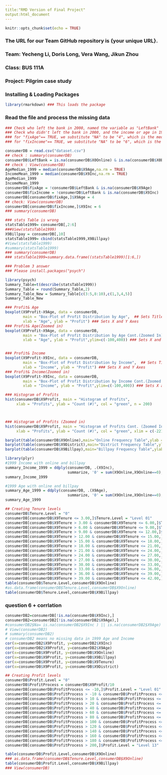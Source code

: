 ```yaml
---
title:"RMD Version of Final Project" 
output:html_document
---
```



```r
knitr::opts_chunk$set(echo = TRUE)
```


### The URL for our Team GitHub repository is {your unique URL}.
### Team: Yecheng Li, Doris Long, Vera Wang, Jikun Zhou
### Class: BUS 111A
### Project: Pilgrim case study
### Installing & Loading Packages


```r
library(rmarkdown) ### This loads the package
```


### Read the file and process the missing data

```r
### Check who left the bank in 2000, named the variable as "LeftBank"
### Check who didn't left the bank in 2000, and the income or age in 1999 were missing, we named ### the variable as "fixAge" and "fixIncome"
### for "fixAge"== TRUE, we substitute "NA" to be "4", which is the median
### for "fixIncome"== TRUE, we substitute "NA" to be "6", which is the mean

consumerDB = read.csv("dataset.csv")
## check : summary(consumerDB)
consumerDB$LeftBank = is.na(consumerDB$X0Online) & is.na(consumerDB$X0Billpay)
## check : View(consumerDB)
AgeMedian_1999 = median(consumerDB$X9Age,na.rm = TRUE) 
IncomeMean_1999 = median(consumerDB$X9Inc,na.rm = TRUE) 
AgeMedian_1999
IncomeMean_1999
consumerDB$fixAge = !consumerDB$LeftBank & is.na(consumerDB$X9Age)
consumerDB$fixIncome = !consumerDB$LeftBank & is.na(consumerDB$X9Inc)
consumerDB[consumerDB$fixAge,]$X9Age = 4
## check: View(consumerDB)
consumerDB[consumerDB$fixIncome,]$X9Inc = 6
### summary(consumerDB)
```


```r
### stats Table is wrong
statsTable1999= consumerDB[,2:6]
###View(statsTable1999)
X9Billpay = consumerDB[,10]
statsTable1999= cbind(statsTable1999,X9Billpay)
#View(statsTable1999)
#summary(statsTable1999)
### summary(consumerDB)
### statsTable1999=summary.data.frame((statsTable1999)[1:6,])

```



```r
### Problem 3 answer
### Please install.packages("psych")

library(psych)
Summary_Table=t(describe(statsTable1999))
Summary_Table = round(Summary_Table,2)
Summary_Table_New = Summary_Table[c(3:5,8:10),c(1,3,4,5)]
Summary_Table_New

```


```r
### Profit& Age 
boxplot(X9Profit~X9Age, data = consumerDB, 
        main = "Box-Plot of Profit Distribution by Age",  ## Sets Title to Plot
        xlab = "Age", ylab = "Profit") ### Sets X and Y Axes 
### Profit& Age(Zoomed in)
boxplot(X9Profit~X9Age, data = consumerDB, 
        main = "Box-Plot of Profit Distribution by Age Cont.(Zoomed In)",  ## Sets Title to Plot
        xlab = "Age", ylab = "Profit",ylim=c(-100,400)) ### Sets X and Y Axes



```



```r
### Profit& Income  
boxplot(X9Profit~X9Inc, data = consumerDB, 
        main = "Box-Plot of Profit Distribution by Income",  ## Sets Title to Plot
        xlab = "Income", ylab = "Profit") ### Sets X and Y Axes 
### Profit& Income(Zoomed in)
boxplot(X9Profit~X9Inc, data = consumerDB, 
        main = "Box-Plot of Profit Distribution by Income Cont.(Zoomed In)",  ## Sets Title to Plot
        xlab = "Income", ylab = "Profit",ylim=c(-100,400)) ### Sets X and Y Axes


```


```r

### Histogram of Profits
hist(consumerDB$X9Profit, main = "Histogram of Profits", 
     xlab = "Profits", ylab = "Count (#)", col = "green", n = 200)



### Histogram of Profits (Zoomed in)
hist(consumerDB$X9Profit, main = "Histogram of Profits Cont. (Zoomed In)", 
     xlab = "Profits", ylab = "Count (#)", col = "green", xlim = c(-221,400), n = 200)
```



```r
barplot(table(consumerDB$X9Online),main="Online Frequency Table",ylab = "Frequency#",col= "green")
barplot(table(consumerDB$X9District),main="District Frequency Table",ylab = "Frequency#",col= "green")
barplot(table(consumerDB$X9Billpay),main="Billpay Frequency Table",ylab = "Frequency#",col= "green")
```



```r
library(plyr)
#1999 Income with online and billpay
summary_Income_1999 = ddply(consumerDB, .(X9Inc), 
                            summarize, '0' = sum(X9Online,X9Online==0), '1' = sum(X9Online,X9Online==1))
summary_Income_1999
```


```r
#1999 Age with online and billpay
summary_Age_1999 = ddply(consumerDB, .(X9Age), 
                            summarize, '0' = sum(X9Online,X9Online==0), '1' = sum(X9Online,X9Online==1))
summary_Age_1999
```


```r

## Creating Tenure levels
consumerDB$Tenure.Level = "0"
consumerDB[consumerDB$X9Tenure <= 3.00,]$Tenure.Level = "Level 01"
consumerDB[consumerDB$X9Tenure > 3.00 & consumerDB$X9Tenure <= 6.00,]$Tenure.Level = "Level 02"
consumerDB[consumerDB$X9Tenure > 6.00 & consumerDB$X9Tenure <= 9.00,]$Tenure.Level = "Level 03"
consumerDB[consumerDB$X9Tenure > 9.00 & consumerDB$X9Tenure <= 12.00,]$Tenure.Level = "Level 04"
consumerDB[consumerDB$X9Tenure > 12.00 & consumerDB$X9Tenure <= 15.00,]$Tenure.Level = "Level 05"
consumerDB[consumerDB$X9Tenure > 15.00 & consumerDB$X9Tenure <= 18.00,]$Tenure.Level = "Level 06"
consumerDB[consumerDB$X9Tenure > 18.00 & consumerDB$X9Tenure <= 21.00,]$Tenure.Level = "Level 07"
consumerDB[consumerDB$X9Tenure > 21.00 & consumerDB$X9Tenure <= 24.00,]$Tenure.Level = "Level 08"
consumerDB[consumerDB$X9Tenure > 24.00 & consumerDB$X9Tenure <= 27.00,]$Tenure.Level = "Level 09"
consumerDB[consumerDB$X9Tenure > 27.00 & consumerDB$X9Tenure <= 30.00,]$Tenure.Level = "Level 10"
consumerDB[consumerDB$X9Tenure > 30.00 & consumerDB$X9Tenure <= 33.00,]$Tenure.Level = "Level 11"
consumerDB[consumerDB$X9Tenure > 33.00 & consumerDB$X9Tenure <= 36.00,]$Tenure.Level = "Level 12"
consumerDB[consumerDB$X9Tenure > 36.00 & consumerDB$X9Tenure <= 39.00,]$Tenure.Level = "Level 13"
consumerDB[consumerDB$X9Tenure > 39.00 & consumerDB$X9Tenure <= 42.00,]$Tenure.Level = "Level 14"
table(consumerDB$Tenure.Level,consumerDB$X9Online)
#as.data.frame(consumerDB$Tenure.Level,consumerDB$X9Online)
table(consumerDB$Tenure.Level,consumerDB$X9Billpay)

```


### question 6 + corrlation

```r

consumerDB2=consumerDB[!is.na(consumerDB$X9Inc),]
consumerDB2=consumerDB2[!is.na(consumerDB2$X9Age),]
#consumerDB2$Na= is.na(consumerDB2$X9Inc ) || is.na(consumerDB2$X9Age)
# View(consumerDB2)
# summary(consumerDB2)
# consumerDB2 means no missing data in 1999 Age and Income
cor(x=consumerDB2$X9Profit, y=consumerDB2$X9Inc)
cor(x=consumerDB2$X9Profit, y=consumerDB2$X9Age)
cor(x=consumerDB$X9Profit, y=consumerDB$X9Online)
cor(x=consumerDB$X9Profit, y=consumerDB$X9Billpay)
cor(x=consumerDB$X9Profit, y=consumerDB$X9Tenure)
cor(x=consumerDB$X9Profit, y=consumerDB$X9District)
```


```r
## Creating Profit levels
consumerDB$Profit.Level = "0"
consumerDB$ProfitProcess = consumerDB$X9Profit/10
consumerDB[consumerDB$ProfitProcess <= -10,]$Profit.Level = "Level 01"
consumerDB[consumerDB$ProfitProcess > -10 & consumerDB$ProfitProcess <= 10,]$Profit.Level = "Level 02"
consumerDB[consumerDB$ProfitProcess > 10 & consumerDB$ProfitProcess <= 20,]$Profit.Level = "Level 03"
consumerDB[consumerDB$ProfitProcess > 20 & consumerDB$ProfitProcess <= 40,]$Profit.Level = "Level 04"
consumerDB[consumerDB$ProfitProcess > 40 & consumerDB$ProfitProcess <= 60,]$Profit.Level = "Level 05"
consumerDB[consumerDB$ProfitProcess > 60 & consumerDB$ProfitProcess <= 80,]$Profit.Level = "Level 06"
consumerDB[consumerDB$ProfitProcess > 80 & consumerDB$ProfitProcess <= 100,]$Profit.Level = "Level 07"
consumerDB[consumerDB$ProfitProcess > 100 & consumerDB$ProfitProcess <= 120,]$Profit.Level = "Level 08"
consumerDB[consumerDB$ProfitProcess > 120 & consumerDB$ProfitProcess <= 140,]$Profit.Level = "Level 09"
consumerDB[consumerDB$ProfitProcess > 140 & consumerDB$ProfitProcess <= 160,]$Profit.Level = "Level 10"
consumerDB[consumerDB$ProfitProcess > 160 & consumerDB$ProfitProcess <= 180,]$Profit.Level = "Level 11"
consumerDB[consumerDB$ProfitProcess > 180 & consumerDB$ProfitProcess <= 200,]$Profit.Level = "Level 12"
consumerDB[consumerDB$ProfitProcess > 200,]$Profit.Level = "Level 13"

table(consumerDB$Profit.Level,consumerDB$X9Online)
### as.data.frame(consumerDB$Tenure.Level,consumerDB$X9Online)
table(consumerDB$Profit.Level,consumerDB$X9Billpay)
### View(consumerDB)

```
